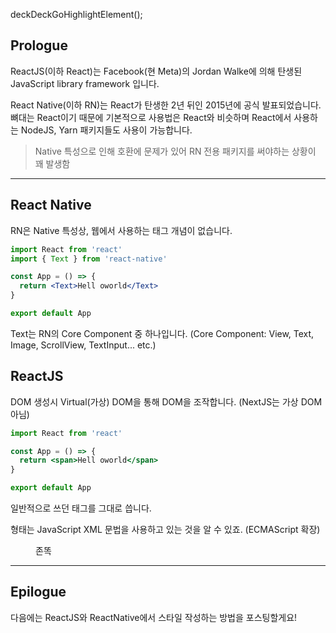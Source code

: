 deckDeckGoHighlightElement();

## Prologue

ReactJS(이하 React)는 Facebook(현 Meta)의 Jordan Walke에 의해 탄생된 JavaScript library framework 입니다.

React Native(이하 RN)는 React가 탄생한 2년 뒤인 2015년에 공식 발표되었습니다. 뼈대는 React이기 때문에 기본적으로 사용법은 React와 비슷하며 React에서 사용하는 NodeJS, Yarn 패키지들도 사용이 가능합니다.

> Native 특성으로 인해 호환에 문제가 있어 RN 전용 패키지를 써야하는 상황이 꽤 발생함

---

## React Native

RN은 Native 특성상, 웹에서 사용하는 태그 개념이 없습니다.

```jsx
import React from 'react'
import { Text } from 'react-native'

const App = () => {
  return <Text>Hell oworld</Text>
}

export default App
```

Text는 RN의 Core Component 중 하나입니다. (Core Component: View, Text, Image, ScrollView, TextInput... etc.)

## ReactJS

DOM 생성시 Virtual(가상) DOM을 통해 DOM을 조작합니다. (NextJS는 가상 DOM 아님)

```jsx
import React from 'react'

const App = () => {
  return <span>Hell oworld</span>
}

export default App
```

일반적으로 쓰던 태그를 그대로 씁니다.

형태는 JavaScript XML 문법을 사용하고 있는 것을 알 수 있죠. (ECMAScript 확장)

<figure>
  <picture>
    <source srcSet={`/20211015/samesame.webp?${uuidv4()}`} type="image/webp" />
    <img src={`/20211015/samesame.jpeg?${uuidv4()}`} alt='' />
  </picture>
  <figcaption>존똑</figcaption>
</figure>

---

## Epilogue

다음에는 ReactJS와 ReactNative에서 스타일 작성하는 방법을 포스팅할게요!

